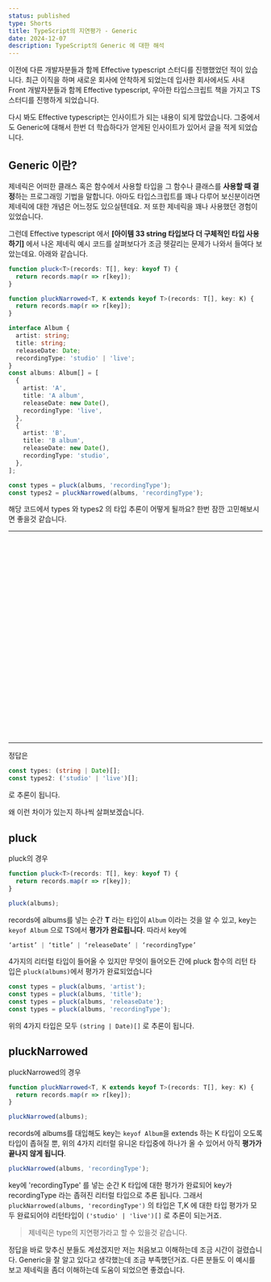 ```yaml
---
status: published
type: Shorts
title: TypeScript의 지연평가 - Generic
date: 2024-12-07
description: TypeScript의 Generic 에 대한 해석
---
```


이전에 다른 개발자분들과 함께 Effective typescript 스터디를 진행했었던 적이 있습니다.
최근 이직을 하며 새로운 회사에 안착하게 되었는데 입사한 회사에서도 사내 Front 개발자분들과 함께 Effective typescript, 우아한 타입스크립트 책을 가지고 TS 스터디를 진행하게 되었습니다.

다시 봐도 Effective typescript는 인사이트가 되는 내용이 되게 많았습니다. 그중에서도 Generic에 대해서 한번 더 학습하다가 얻게된 인사이트가 있어서 글을 적게 되었습니다.

## Generic 이란?

제네릭은 어떠한 클래스 혹은 함수에서 사용할 타입을 그 함수나 클래스를 **사용할 때 결정**하는 프로그래밍 기법을 말합니다. 아마도 타입스크립트를 꽤나 다루어 보신분이라면 제네릭에 대한 개념은 어느정도 있으실텐데요. 저 또한 제네릭을 꽤나 사용했던 경험이 있었습니다.

그런데 Effective typescript 에서 **[아이템 33 string 타입보다 더 구체적인 타입 사용하기]** 에서 나온 제네릭 예시 코드를 살펴보다가 조금 헷갈리는 문제가 나와서 들여다 보았는데요. 아래와 같습니다.

```ts
function pluck<T>(records: T[], key: keyof T) {
  return records.map(r => r[key]);
}

function pluckNarrowed<T, K extends keyof T>(records: T[], key: K) {
  return records.map(r => r[key]);
}

interface Album {
  artist: string;
  title: string;
  releaseDate: Date;
  recordingType: 'studio' | 'live';
}
const albums: Album[] = [
  {
    artist: 'A',
    title: 'A album',
    releaseDate: new Date(),
    recordingType: 'live',
  },
  {
    artist: 'B',
    title: 'B album',
    releaseDate: new Date(),
    recordingType: 'studio',
  },
];

const types = pluck(albums, 'recordingType');
const types2 = pluckNarrowed(albums, 'recordingType');
```

해당 코드에서 types 와 types2 의 타입 추론이 어떻게 될까요? 한번 잠깐 고민해보시면 좋을것 같습니다.

---

<br />
<br />
<br />
<br />
<br />
<br />
<br />
<br />
<br />
<br />
<br />
<br />
<br />
<br />
<br />
<br />
<br />
<br />
<br />
<br />
<br />
<br />
<br />

---

정답은

```ts
const types: (string | Date)[];
const types2: ('studio' | 'live')[];
```

로 추론이 됩니다.

왜 이런 차이가 있는지 하나씩 살펴보겠습니다.

## pluck

pluck의 경우

```ts
function pluck<T>(records: T[], key: keyof T) {
  return records.map(r => r[key]);
}

pluck(albums);
```

records에 albums를 넣는 순간 **T** 라는 타입이 `Album` 이라는 것을 알 수 있고, key는 `keyof Album` 으로 TS에서 **평가가 완료됩니다**. 따라서 key에

```ts
‘artist’ | ‘title’ | ‘releaseDate’ | ‘recordingType’
```

4가지의 리터럴 타입이 들어올 수 있지만 무엇이 들어오든 간에 pluck 함수의 리턴 타입은 `pluck(albums)`에서 평가가 완료되었습니다

```ts
const types = pluck(albums, 'artist');
const types = pluck(albums, 'title');
const types = pluck(albums, 'releaseDate');
const types = pluck(albums, 'recordingType');
```

위의 4가지 타입은 모두 `(string | Date)[]` 로 추론이 됩니다.

## pluckNarrowed

pluckNarrowed의 경우

```ts
function pluckNarrowed<T, K extends keyof T>(records: T[], key: K) {
  return records.map(r => r[key]);
}

pluckNarrowed(albums);
```

records에 albums를 대입해도 key는 `keyof Album`을 extends 하는 K 타입이 오도록 타입이 좁혀질 뿐, 위의 4가지 리터럴 유니온 타입중에 하나가 올 수 있어서 아직 **평가가 끝나지 않게 됩니다**.

```ts
pluckNarrowed(albums, 'recordingType');
```

key에 'recordingType' 를 넣는 순간 K 타입에 대한 평가가 완료되어 key가 recordingType 라는 좁혀진 리터럴 타입으로 추론 됩니다.
그래서 `pluckNarrowed(albums, 'recordingType')` 의 타입은 T,K 에 대한 타입 평가가 모두 완료되어야 리턴타입이 `('studio' | 'live')[]` 로 추론이 되는거죠.

> 제네릭은 type의 지연평가라고 할 수 있을것 같습니다.

정답을 바로 맞추신 분들도 계셨겠지만 저는 처음보고 이해하는데 조금 시간이 걸렸습니다. Generic을 잘 알고 있다고 생각했는데 조금 부족했던거죠. 다른 분들도 이 예시를 보고 제네릭을 좀더 이해하는데 도움이 되었으면 좋겠습니다.
